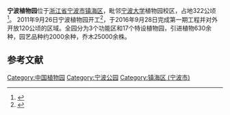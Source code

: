{{Infobox park
|park        = 宁波植物园
|image       = Ningbo Botanical Garden 2020-02-13 01.jpg
|image size  = 200px
|alt         = 
|caption     = 
|type        = 植物园
|location    = [[宁波市|宁波市]][[镇海区_(宁波市)|镇海区]]
|coordinates = {{coord|29|56|42.19|N|121|36|41.88|E|region:CN_type:landmark|display=inline,title}} 
|size        =322公顷<ref>{{Cite web |url=http://zj.zjol.com.cn/news/447058.html |title=存档副本 |accessdate=2016-10-03 |archive-date=2017-02-02 |archive-url=https://web.archive.org/web/20170202025557/http://zj.zjol.com.cn/news/447058.html |dead-url=no }}</ref>
|opened      = {{Start date|2016}}
|operator    = 
|visitors    = 
|status      = 全年开放
|website     = http://www.nbbg.org.cn/Default.aspx
}}
'''宁波植物园'''位于[[浙江省|浙江省]][[宁波市|宁波市]][[镇海区_(宁波市)|镇海区]]，毗邻[[宁波大学|宁波大学]]植物园校区，占地322公顷<ref>{{cite web|url=http://zj.zjol.com.cn/news/447058.html|title=《两千多种植物争艳 宁波植物园下周开园》|accessdate=2016-09-20|work=|publisher=浙江新闻|archive-date=2017-02-02|archive-url=https://web.archive.org/web/20170202025557/http://zj.zjol.com.cn/news/447058.html|dead-url=no}}</ref>。 2011年9月26日宁波植物园开工<ref>{{cite web|url=http://www.nbbg.org.cn/news_view.aspx?id=163|title=《宁波植物园工程开工建设》|accessdate=2011-09-27|work=|publisher=宁波植物园}}{{Dead link|date=2019年5月 |bot=InternetArchiveBot |fix-attempted=yes }}</ref>，于2016年9月28日完成第一期工程并对外开放120公顷的区域。全园分为3个功能区和17个特设植物园，引进植物630余种，园艺品种约2000余种，乔木25000余株。
== 参考文献 ==
{{reflist|2}}

{{Ningbo-stub}}
[[Category:中国植物园|Category:中国植物园]]
[[Category:宁波公园|Category:宁波公园]]
[[Category:镇海区_(宁波市)|Category:镇海区 (宁波市)]]